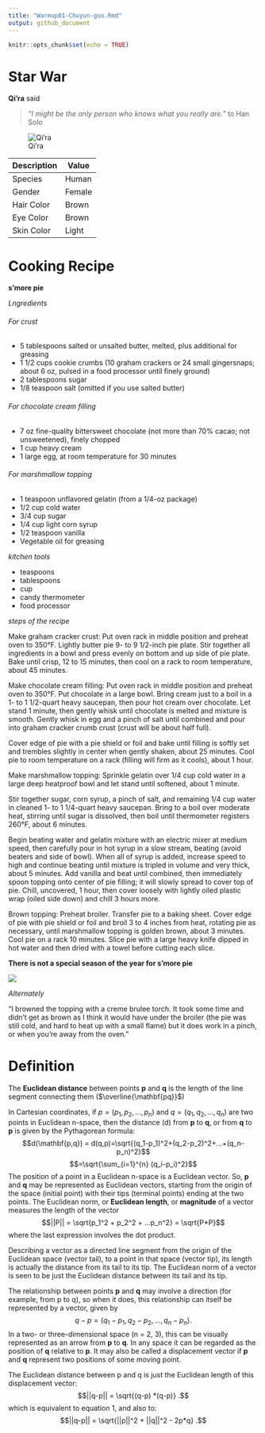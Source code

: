 ```yaml
---
title: "Warmup01-Chuyun-guo.Rmd"
output: github_document
---
```


```r
knitr::opts_chunk$set(echo = TRUE)
```


# Star War


**Qi'ra** said

> *"I might be the only person who knows what you really are."*
> to Han Solo


![Qi'ra](https://vignette.wikia.nocookie.net/starwars/images/b/b0/Qira_SASWS.jpg/revision/latest?cb=20180505222233)



| Description | Value|
| --- | --- |
| Species | Human |
| Gender | Female |
| Hair Color | Brown |
| Eye Color | Brown |
| Skin Color | Light |



# Cooking Recipe

**s’more pie**

*Lngredients*

###### *For crust*

* 5 tablespoons salted or unsalted butter, melted, plus additional for greasing
* 1 1/2 cups cookie crumbs (10 graham crackers or 24 small gingersnaps; about 6 oz, pulsed in a food processor until finely ground)
* 2 tablespoons sugar
 * 1/8 teaspoon salt (omitted if you use salted butter)


###### *For chocolate cream filling*

* 7 oz fine-quality bittersweet chocolate (not more than 70% cacao; not unsweetened), finely chopped
* 1 cup heavy cream
* 1 large egg, at room temperature for 30 minutes

###### *For marshmallow topping*
* 1 teaspoon unflavored gelatin (from a 1/4-oz package)
* 1/2 cup cold water
* 3/4 cup sugar
* 1/4 cup light corn syrup
* 1/2 teaspoon vanilla
* Vegetable oil for greasing


*kitchen tools*

* teaspoons
* tablespoons
* cup
* candy thermometer 
* food processor


*steps of the recipe*

Make graham cracker crust: Put oven rack in middle position and preheat oven to 350°F. Lightly butter pie 9- to 9 1/2-inch pie plate. Stir together all ingredients in a bowl and press evenly on bottom and up side of pie plate. Bake until crisp, 12 to 15 minutes, then cool on a rack to room temperature, about 45 minutes.

Make chocolate cream filling: Put oven rack in middle position and preheat oven to 350°F. Put chocolate in a large bowl. Bring cream just to a boil in a 1- to 1 1/2-quart heavy saucepan, then pour hot cream over chocolate. Let stand 1 minute, then gently whisk until chocolate is melted and mixture is smooth. Gently whisk in egg and a pinch of salt until combined and pour into graham cracker crumb crust (crust will be about half full).

Cover edge of pie with a pie shield or foil and bake until filling is softly set and trembles slightly in center when gently shaken, about 25 minutes. Cool pie to room temperature on a rack (filling will firm as it cools), about 1 hour.

Make marshmallow topping: Sprinkle gelatin over 1/4 cup cold water in a large deep heatproof bowl and let stand until softened, about 1 minute.

Stir together sugar, corn syrup, a pinch of salt, and remaining 1/4 cup water in cleaned 1- to 1 1/4-quart heavy saucepan. Bring to a boil over moderate heat, stirring until sugar is dissolved, then boil until thermometer registers 260°F, about 6 minutes.

Begin beating water and gelatin mixture with an electric mixer at medium speed, then carefully pour in hot syrup in a slow stream, beating (avoid beaters and side of bowl). When all of syrup is added, increase speed to high and continue beating until mixture is tripled in volume and very thick, about 5 minutes. Add vanilla and beat until combined, then immediately spoon topping onto center of pie filling; it will slowly spread to cover top of pie. Chill, uncovered, 1 hour, then cover loosely with lightly oiled plastic wrap (oiled side down) and chill 3 hours more.

Brown topping: Preheat broiler. Transfer pie to a baking sheet. Cover edge of pie with pie shield or foil and broil 3 to 4 inches from heat, rotating pie as necessary, until marshmallow topping is golden brown, about 3 minutes. Cool pie on a rack 10 minutes. Slice pie with a large heavy knife dipped in hot water and then dried with a towel before cutting each slice.



**There is not a special season of the year for s’more pie**

![](https://tenderflake.ca/sites/default/files/styles/flexslider_full/public/Campfire%20S%27more%20Pie.jpg?itok=eTJUCGuT)




*Alternately*

"I browned the topping with a creme brulee torch. It took some time and didn’t get as brown as I think it would have under the broiler (the pie was still cold, and hard to heat up with a small flame) but it does work in a pinch, or when you’re away from the oven."



# Definition

The **Euclidean distance** between points **p** and **q** is the length of the line segment connecting them ($\overline{\mathbf{pq}}$)

In Cartesian coordinates, if $p = (p_1, p_2,..., p_n)$ and $q = (q_1, q_2,..., q_n)$ are two points in Euclidean n-space, then the distance (d) from **p** to **q**, or from **q** to **p** is given by the Pythagorean formula:
$$d(\mathbf{p,q}) = d(q,p)=\sqrt{(q_1-p_1)^2+(q_2-p_2)^2+...+(q_n-p_n)^2}$$
                                 $$=\sqrt{\sum_{i=1}^{n} (q_i-p_i)^2}$$
The position of a point in a Euclidean n-space is a Euclidean vector. So, **p** and **q** may be represented as Euclidean vectors, starting from the origin of the space (initial point) with their tips (terminal points) ending at the two points. The Euclidean norm, or **Euclidean length**, or **magnitude** of a vector measures the length of the vector
$$||P|| = \sqrt{p_1^2 + p_2^2 + ...p_n^2} = \sqrt{P*P}$$
where the last expression involves the dot product.

Describing a vector as a directed line segment from the origin of the Euclidean space (vector tail), to a point in that space (vector tip), its length is actually the distance from its tail to its tip. The Euclidean norm of a vector is seen to be just the Euclidean distance between its tail and its tip.

The relationship between points **p** and **q** may involve a direction (for example, from p to q), so when it does, this relationship can itself be represented by a vector, given by
$$ q-p = (q_1-p_1,q_2-p_2,...,q_n-p_n). $$
In a two- or three-dimensional space (n = 2, 3), this can be visually represented as an arrow from **p** to **q**. In any space it can be regarded as the position of **q** relative to **p**. It may also be called a displacement vector if **p** and **q** represent two positions of some moving point.

The Euclidean distance between p and q is just the Euclidean length of this displacement vector:
             $$||q-p|| = \sqrt{(q-p) *(q-p)} .$$ 
which is equivalent to equation 1, and also to:
     $$||q-p|| = \sqrt{||p||^2 + ||q||^2 - 2p*q} .$$ 







